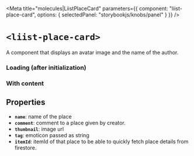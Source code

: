 
<Meta
  title="molecules|LiistPlaceCard"
  parameters={{
    component: "liist-place-card",
    options: { selectedPanel: "storybookjs/knobs/panel" }
  }}
/>

# `<liist-place-card>`

A component that displays an avatar image and the name of the author.

### Loading (after initialization)
<Preview>
      <liist-place-card></liist-place-card>
</Preview>

### With content


## Properties

- **`name`**: name of the place
- **`comment`**: comment to a place given by creator.
- **`thumbnail`**: image url
- **`tag`**: emoticon passed as string
- **`itemId`**: itemId of that place to be able to quickly fetch place details from firestore.

